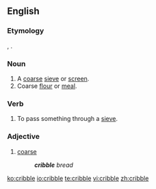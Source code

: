 ==English==

===Etymology===
{{etyl|fr|en}} {{term|crible|lang=fr}}, {{etyl|LL.|en}} {{lena}} {{term|criblus|lang=la||sieve}}.

===Noun===
{{en-noun}}

# A [[coarse]] [[sieve]] or [[screen]].
# Coarse [[flour]] or [[meal]].
#: {{rfquotek|Johnson}}

===Verb===
{{en-verb|cribbl}}

# To pass something through a [[sieve]].

===Adjective===
{{en-adj}}

# {{context|obsolete|lang=en}} [[coarse]]
#: '''''cribble''' bread''
#: {{rfquotek|Richard Huloet}}

[[ko:cribble]]
[[io:cribble]]
[[te:cribble]]
[[vi:cribble]]
[[zh:cribble]]